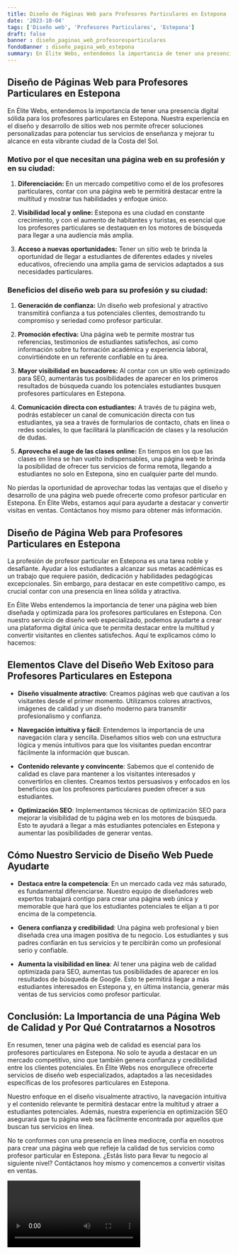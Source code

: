 ```yaml
---
title: Diseño de Páginas Web para Profesores Particulares en Estepona
date: '2023-10-04'
tags: ['Diseño web', 'Profesores Particulares', 'Estepona']
draft: false
banner : diseño_paginas_web_profesoresparticulares
fondoBanner : diseño_pagina_web_estepona
summary: En Élite Webs, entendemos la importancia de tener una presencia digital sólida para los profesores particulares en Estepona. Nuestra experiencia en el diseño y desarrollo de sitios web nos permite ofrecer soluciones personalizadas para potenciar tus servicios de enseñanza y mejorar tu alcance en esta vibrante ciudad de la Costa del Sol.
---
```


## Diseño de Páginas Web para Profesores Particulares en Estepona

En Élite Webs, entendemos la importancia de tener una presencia digital sólida para los profesores particulares en Estepona. Nuestra experiencia en el diseño y desarrollo de sitios web nos permite ofrecer soluciones personalizadas para potenciar tus servicios de enseñanza y mejorar tu alcance en esta vibrante ciudad de la Costa del Sol.

### Motivo por el que necesitan una página web en su profesión y en su ciudad:

1. **Diferenciación:** En un mercado competitivo como el de los profesores particulares, contar con una página web te permitirá destacar entre la multitud y mostrar tus habilidades y enfoque único.

2. **Visibilidad local y online:** Estepona es una ciudad en constante crecimiento, y con el aumento de habitantes y turistas, es esencial que los profesores particulares se destaquen en los motores de búsqueda para llegar a una audiencia más amplia.

3. **Acceso a nuevas oportunidades:** Tener un sitio web te brinda la oportunidad de llegar a estudiantes de diferentes edades y niveles educativos, ofreciendo una amplia gama de servicios adaptados a sus necesidades particulares.

### Beneficios del diseño web para su profesión y su ciudad:

1. **Generación de confianza:** Un diseño web profesional y atractivo transmitirá confianza a tus potenciales clientes, demostrando tu compromiso y seriedad como profesor particular.

2. **Promoción efectiva:** Una página web te permite mostrar tus referencias, testimonios de estudiantes satisfechos, así como información sobre tu formación académica y experiencia laboral, convirtiéndote en un referente confiable en tu área.

3. **Mayor visibilidad en buscadores:** Al contar con un sitio web optimizado para SEO, aumentarás tus posibilidades de aparecer en los primeros resultados de búsqueda cuando los potenciales estudiantes busquen profesores particulares en Estepona.

4. **Comunicación directa con estudiantes:** A través de tu página web, podrás establecer un canal de comunicación directa con tus estudiantes, ya sea a través de formularios de contacto, chats en línea o redes sociales, lo que facilitará la planificación de clases y la resolución de dudas.

5. **Aprovecha el auge de las clases online:** En tiempos en los que las clases en línea se han vuelto indispensables, una página web te brinda la posibilidad de ofrecer tus servicios de forma remota, llegando a estudiantes no solo en Estepona, sino en cualquier parte del mundo.

No pierdas la oportunidad de aprovechar todas las ventajas que el diseño y desarrollo de una página web puede ofrecerte como profesor particular en Estepona. En Élite Webs, estamos aquí para ayudarte a destacar y convertir visitas en ventas. Contáctanos hoy mismo para obtener más información.

<GifSeo />

<Cta />

## Diseño de Página Web para Profesores Particulares en Estepona

La profesión de profesor particular en Estepona es una tarea noble y desafiante. Ayudar a los estudiantes a alcanzar sus metas académicas es un trabajo que requiere pasión, dedicación y habilidades pedagógicas excepcionales. Sin embargo, para destacar en este competitivo campo, es crucial contar con una presencia en línea sólida y atractiva.

En Élite Webs entendemos la importancia de tener una página web bien diseñada y optimizada para los profesores particulares en Estepona. Con nuestro servicio de diseño web especializado, podemos ayudarte a crear una plataforma digital única que te permita destacar entre la multitud y convertir visitantes en clientes satisfechos. Aquí te explicamos cómo lo hacemos:

## Elementos Clave del Diseño Web Exitoso para Profesores Particulares en Estepona

- **Diseño visualmente atractivo**: Creamos páginas web que cautivan a los visitantes desde el primer momento. Utilizamos colores atractivos, imágenes de calidad y un diseño moderno para transmitir profesionalismo y confianza.

- **Navegación intuitiva y fácil**: Entendemos la importancia de una navegación clara y sencilla. Diseñamos sitios web con una estructura lógica y menús intuitivos para que los visitantes puedan encontrar fácilmente la información que buscan.

- **Contenido relevante y convincente**: Sabemos que el contenido de calidad es clave para mantener a los visitantes interesados y convertirlos en clientes. Creamos textos persuasivos y enfocados en los beneficios que los profesores particulares pueden ofrecer a sus estudiantes.

- **Optimización SEO**: Implementamos técnicas de optimización SEO para mejorar la visibilidad de tu página web en los motores de búsqueda. Esto te ayudará a llegar a más estudiantes potenciales en Estepona y aumentar las posibilidades de generar ventas.

## Cómo Nuestro Servicio de Diseño Web Puede Ayudarte

- **Destaca entre la competencia**: En un mercado cada vez más saturado, es fundamental diferenciarse. Nuestro equipo de diseñadores web expertos trabajará contigo para crear una página web única y memorable que hará que los estudiantes potenciales te elijan a ti por encima de la competencia.

- **Genera confianza y credibilidad**: Una página web profesional y bien diseñada crea una imagen positiva de tu negocio. Los estudiantes y sus padres confiarán en tus servicios y te percibirán como un profesional serio y confiable.

- **Aumenta la visibilidad en línea**: Al tener una página web de calidad optimizada para SEO, aumentas tus posibilidades de aparecer en los resultados de búsqueda de Google. Esto te permitirá llegar a más estudiantes interesados en Estepona y, en última instancia, generar más ventas de tus servicios como profesor particular.

## Conclusión: La Importancia de una Página Web de Calidad y Por Qué Contratarnos a Nosotros

En resumen, tener una página web de calidad es esencial para los profesores particulares en Estepona. No solo te ayuda a destacar en un mercado competitivo, sino que también genera confianza y credibilidad entre los clientes potenciales. En Élite Webs nos enorgullece ofrecerte servicios de diseño web especializados, adaptados a las necesidades específicas de los profesores particulares en Estepona.

Nuestro enfoque en el diseño visualmente atractivo, la navegación intuitiva y el contenido relevante te permitirá destacar entre la multitud y atraer a estudiantes potenciales. Además, nuestra experiencia en optimización SEO asegurará que tu página web sea fácilmente encontrada por aquellos que buscan tus servicios en línea.

No te conformes con una presencia en línea mediocre, confía en nosotros para crear una página web que refleje la calidad de tus servicios como profesor particular en Estepona. ¿Estás listo para llevar tu negocio al siguiente nivel? Contáctanos hoy mismo y comencemos a convertir visitas en ventas.

<Video />

<CtaBot job='Profesores Particulares' city='Estepona'/>

<Gmaps query='Estepona+españa+maps' />